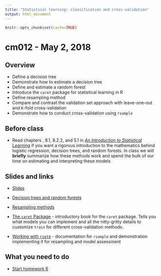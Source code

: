 ```yaml
---
title: "Statistical learning: classification and cross-validation"
output: html_document
---
```


```r
knitr::opts_chunk$set(cache=TRUE)
```

# cm012 - May 2, 2018

## Overview

* Define a decision tree
* Demonstrate how to estimate a decision tree
* Define and estimate a random forest
* Introduce the `caret` package for statistical learning in R
* Define resampling method
* Compare and contrast the validation set approach with leave-one-out and $k$-fold cross-validation
* Demonstrate how to conduct cross-validation using `rsample`

## Before class

* Read chapters , 8.1, 8.2.2, and 5.1 in [*An Introduction to Statistical Learning*](http://link.springer.com.proxy.uchicago.edu/book/10.1007%2F978-1-4614-7138-7) if you want a rigorous introduction to the mathematics behind logistic regression, decision trees, and random forests. In class we will **briefly** summarize how these methods work and spend the bulk of our time on estimating and interpreting these models

## Slides and links

* [Slides](extras/cm012_slides.html)
* [Decision trees and random forests](stat004_decision_trees.html)
* [Resampling methods](stat005_resampling.html)

* [The `caret` Package](https://topepo.github.io/caret/) - introductory book for the `caret` package. Tells you what models you can implement and all the nitty-gritty details to customize `train` for different cross-validation methods.
* [Working with `rset`s](https://tidymodels.github.io/rsample/articles/Working_with_rsets.html) - documentation for `rsample` and demonstration implementing it for resampling and model assessment

## What you need to do

* [Start homework 6](hw06-stat-learn.html)
